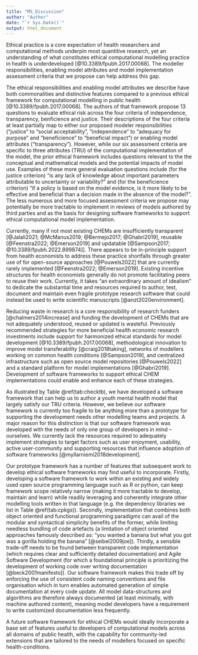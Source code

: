 ```yaml
---
title: "MS_Discussion"
author: "Author"
date: "`r Sys.Date()`"
output: html_document
---
```


Ethical practice is a core expectation of health researchers and computational methods underpin most quantitive research, yet an understanding of what constitutes ethical computational modelling practice in health is underdeveloped [@10.3389/fpubh.2017.00068]. The modeller responsibilities, enabling model attributes and model implementation assessment criteria that we propose can help address this gap. 

The ethical responsibilities and enabling model attributes we describe have both commonalities and distinctive features compared to a previous ethical framework for computational modelling in public health [@10.3389/fpubh.2017.00068]. The authors of that framework propose 13 questions to evaluate ethical risk across the four criteria of independence, transparency, benficience and justice. Their descriptions of the four criteria at least partially map to either our proposed modeler responsibilities (“justice” to “social acceptability”, “independence” to “adequacy for purpose” and “beneficience” to “beneficial impact”) or enabling model attributes (“transparency”). However, while our six assessment criteria are specific to three attributes (TRU) of the computational implementation of the model, the prior ethical framework includes questions relevant to the the conceptual and mathematical models and the potential impacts of model use. Examples of these more general evaluation questions include (for the justice criterion) “is any lack of knowledge about important parameters attributable to uncertainty or variability?” and (for the beneficience criterion) “if a policy is based on the model evidence, is it more likely to be effective and beneficial than a decision made in the absence of the model?”. The less numerous and more focused assessment criteria we propose may potentially be more tractable to implement in reviews of models authored by third parties and as the basis for designing software frameworks to support ethical computational model implementation.

Currently, many if not most existing CHEMs are insufficiently transparent [@Jalali2021; @McManus2019; @Bermejo2017; @Ghabri2019], reusable [@Feenstra2022; @Emerson2019] and updatable [@Sampson2017; @10.3389/fpubh.2022.899874]]. There appears to be in-principle support from health economists to address these practice shortfalls through greater use of for open-source approaches [@Pouwels2022] that are currently rarely implemented [@Feenstra2022; @Emerson2019]. Existing incentive structures for health economists generally do not promote facilitating peers to reuse their work. Currently, it takes “an extraordinary amount of idealism” to dedicate the substantial time and resources required to author, test, document and maintain even fragile prototype research software that could instead be used to write scientific manuscripts [@anzt2020environment].

Reducing waste in research is a core responsibility of research funders [@chalmers2014increase] and funding the development of CHEMs that are not adequately understood, reused or updated is wasteful. Previously recommended strategies for more beneficial health economic research investments include support for harmonized ethical standards for model development [@10.3389/fpubh.2017.00068], methodological innovation to improve model transferability  [@craig2018taking], networks of modellers working on common health conditions [@Sampson2019], and  centralized infrastructure such as open source model repositories [@Pouwels2022] and a standard platform for model implementations [@Ghabri2019]. Development of software frameworks to support ethical CHEM implementations could enable and enhance each of these strategies.

As illustrated by Table \@ref(tab:checktb), we have developed a software framework that can help us to author a youth mental health model that largely satisfy our TRU criteria. However, we believe our software framework is currently too fragile to be anything more than a prototype for supporting the development needs other modelling teams and projects. A major reason for this distinction is that our software framework was developed with the needs of only one group of developers in mind – ourselves. We currently lack the resources required to adequately implement strategies to target factors such as user enjoyment, usability, active user-community and supporting resources that influence adoption of software frameworks [@myllarniemi2018development]. 

Our prototype framework has a number of features that subsequent work to develop ethical software frameworks may find useful to incorporate. Firstly, developing a software framework to work within an existing and widely used open source programming language such as R or python, can keep framework scope relatively narrow (making it more tractable to develop, maintain and learn) while readily leveraging and coherently integrate other modelling tools written in that language (e.g. the dependency libraries we list in Table \@ref(tab:cpkgs)). Secondly, implementation that combines both object oriented and functional programming paradigms can avail of the modular and syntactical simplicity benefits of the former, while limiting needless bundling of code artefacts (a limitation of object oriented approaches famously described as: “you wanted a banana but what you got was a gorilla holding the banana” [@seibel2009joe]). Thirdly, a sensible trade-off needs to be found between transparent code implementation (which requires clear and sufficiently detailed documentation) and Agile Software Development (for which a foundational principle is prioritizing the development of working code over writing documentation [@beck2001manifesto]). Our software framework makes this trade off by enforcing the use of consistent code naming conventions and file organisation which in turn enables automated generation of simple documentation at every code update. All model data-structures and algorithms are therefore always documented (at least minimally, with machine authored content), meaning model developers have a requirement to write customized documentation less frequently.

A future software framework for ethical CHEMs would ideally incorporate a base set of features useful to developers of computational models across all domains of public health, with the capability for community-led extensions that are tailored to the needs of modellers focused on specific health-conditions.










